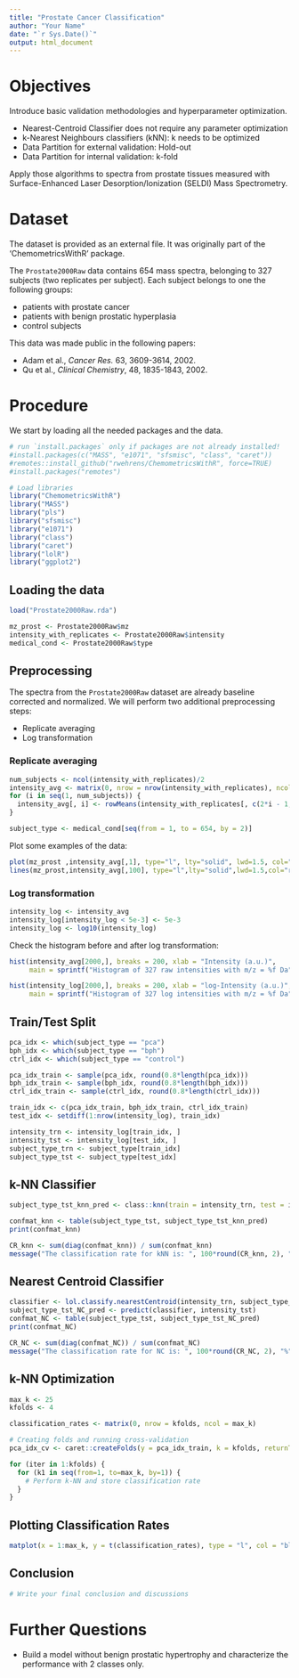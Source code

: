 ```yaml
---
title: "Prostate Cancer Classification"
author: "Your Name"
date: "`r Sys.Date()`"
output: html_document
---
```


# Objectives
Introduce basic validation methodologies and hyperparameter optimization.

- Nearest-Centroid Classifier does not require any parameter optimization
- k-Nearest Neighbours classifiers (kNN): k needs to be optimized
- Data Partition for external validation: Hold-out
- Data Partition for internal validation: k-fold

Apply those algorithms to spectra from prostate tissues measured with Surface-Enhanced Laser Desorption/Ionization (SELDI) Mass Spectrometry.

# Dataset
The dataset is provided as an external file. It was originally part of the 'ChemometricsWithR' package.

The `Prostate2000Raw` data contains 654 mass spectra, belonging to 327 subjects (two replicates per subject). Each subject belongs to one the following groups:

- patients with prostate cancer
- patients with benign prostatic hyperplasia
- control subjects

This data was made public in the following papers:

- Adam et al., *Cancer Res.* 63, 3609-3614, 2002.
- Qu et al., *Clinical Chemistry*, 48, 1835-1843, 2002.

# Procedure

We start by loading all the needed packages and the data.

```r
# run `install.packages` only if packages are not already installed!
#install.packages(c("MASS", "e1071", "sfsmisc", "class", "caret"))
#remotes::install_github("rwehrens/ChemometricsWithR", force=TRUE)
#install.packages("remotes")
```


```r
# Load libraries
library("ChemometricsWithR")
library("MASS")
library("pls")
library("sfsmisc")
library("e1071")
library("class")
library("caret")
library("lolR")
library("ggplot2")
```

## Loading the data

```r
load("Prostate2000Raw.rda")

mz_prost <- Prostate2000Raw$mz
intensity_with_replicates <- Prostate2000Raw$intensity
medical_cond <- Prostate2000Raw$type
```

## Preprocessing

The spectra from the `Prostate2000Raw` dataset are already baseline corrected and normalized. We will perform two additional preprocessing steps:

- Replicate averaging
- Log transformation

### Replicate averaging

```r
num_subjects <- ncol(intensity_with_replicates)/2
intensity_avg <- matrix(0, nrow = nrow(intensity_with_replicates), ncol = num_subjects)
for (i in seq(1, num_subjects)) {
  intensity_avg[, i] <- rowMeans(intensity_with_replicates[, c(2*i - 1, 2*i)])
}

subject_type <- medical_cond[seq(from = 1, to = 654, by = 2)]
```

Plot some examples of the data:

```r
plot(mz_prost ,intensity_avg[,1], type="l", lty="solid", lwd=1.5, col="blue")
lines(mz_prost,intensity_avg[,100], type="l",lty="solid",lwd=1.5,col="red")
```

### Log transformation

```r
intensity_log <- intensity_avg
intensity_log[intensity_log < 5e-3] <- 5e-3
intensity_log <- log10(intensity_log)
```

Check the histogram before and after log transformation:

```r
hist(intensity_avg[2000,], breaks = 200, xlab = "Intensity (a.u.)",
     main = sprintf("Histogram of 327 raw intensities with m/z = %f Da", mz_prost[2000]))

hist(intensity_log[2000,], breaks = 200, xlab = "log-Intensity (a.u.)",
     main = sprintf("Histogram of 327 log intensities with m/z = %f Da", mz_prost[2000]))
```

## Train/Test Split

```r
pca_idx <- which(subject_type == "pca")
bph_idx <- which(subject_type == "bph")
ctrl_idx <- which(subject_type == "control")

pca_idx_train <- sample(pca_idx, round(0.8*length(pca_idx)))
bph_idx_train <- sample(bph_idx, round(0.8*length(bph_idx)))
ctrl_idx_train <- sample(ctrl_idx, round(0.8*length(ctrl_idx)))

train_idx <- c(pca_idx_train, bph_idx_train, ctrl_idx_train)
test_idx <- setdiff(1:nrow(intensity_log), train_idx)

intensity_trn <- intensity_log[train_idx, ]
intensity_tst <- intensity_log[test_idx, ]
subject_type_trn <- subject_type[train_idx]
subject_type_tst <- subject_type[test_idx]
```

## k-NN Classifier

```r
subject_type_tst_knn_pred <- class::knn(train = intensity_trn, test = intensity_tst, cl = subject_type_trn, k = 10)

confmat_knn <- table(subject_type_tst, subject_type_tst_knn_pred)
print(confmat_knn)

CR_knn <- sum(diag(confmat_knn)) / sum(confmat_knn)
message("The classification rate for kNN is: ", 100*round(CR_knn, 2), "%")
```

## Nearest Centroid Classifier

```r
classifier <- lol.classify.nearestCentroid(intensity_trn, subject_type_trn)
subject_type_tst_NC_pred <- predict(classifier, intensity_tst)
confmat_NC <- table(subject_type_tst, subject_type_tst_NC_pred)
print(confmat_NC)

CR_NC <- sum(diag(confmat_NC)) / sum(confmat_NC)
message("The classification rate for NC is: ", 100*round(CR_NC, 2), "%")
```

## k-NN Optimization

```r
max_k <- 25
kfolds <- 4

classification_rates <- matrix(0, nrow = kfolds, ncol = max_k)

# Creating folds and running cross-validation
pca_idx_cv <- caret::createFolds(y = pca_idx_train, k = kfolds, returnTrain = TRUE)

for (iter in 1:kfolds) {
  for (k1 in seq(from=1, to=max_k, by=1)) {
    # Perform k-NN and store classification rate
  }
}
```

## Plotting Classification Rates

```r
matplot(x = 1:max_k, y = t(classification_rates), type = "l", col = "blue", lty = "solid", xlab = "Number of Neighbours", ylab = "Classification Rate")
```

## Conclusion

```r
# Write your final conclusion and discussions
```

# Further Questions
- Build a model without benign prostatic hypertrophy and characterize the performance with 2 classes only.